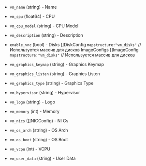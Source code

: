 <!-- Code generated from the comments of the VMTemplateConfig struct in builder/opennebula/common/config.go; DO NOT EDIT MANUALLY -->

- `vm_name` (string) - Name

- `vm_cpu` (float64) - CPU

- `vm_cpu_model` (string) - CPU Model

- `vm_description` (string) - Description

- `enable_vnc` (bool) - Disks          []DiskConfig `mapstructure:"vm_disks"` // Используется массив для дисков
  ImageConfigs  []ImageConfig `mapstructure:"vm_disks"` // Используется массив для дисков

- `vm_graphics_keymap` (string) - Graphics Keymap

- `vm_graphics_listen` (string) - Graphics Listen

- `vm_graphics_type` (string) - Graphics Type

- `vm_hypervisor` (string) - Hypervisor

- `vm_logo` (string) - Logo

- `vm_memory` (int) - Memory

- `vm_nics` ([]NICConfig) - NI Cs

- `vm_os_arch` (string) - OS Arch

- `vm_os_boot` (string) - OS Boot

- `vm_vcpu` (int) - VCPU

- `vm_user_data` (string) - User Data

<!-- End of code generated from the comments of the VMTemplateConfig struct in builder/opennebula/common/config.go; -->
